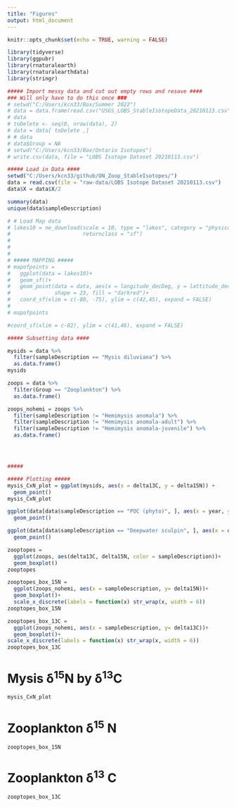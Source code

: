 ```yaml
---
title: "Figures"
output: html_document
---
```


```r
knitr::opts_chunk$set(echo = TRUE, warning = FALSE)
```

```r
library(tidyverse)
library(ggpubr)
library(rnaturalearth)
library(rnaturalearthdata)
library(stringr)

##### Import messy data and cut out empty rows and resave ####
### Will only have to do this once ###
# setwd("C:/Users/kcn33/Box/Summer 2022")
# data = data.frame(read.csv("USGS_LOBS_StableIsotopeData_20210113.csv"))
# data
# toDelete <- seq(0, nrow(data), 2)
# data = data[ toDelete ,]
# # data
# data$Group = NA
# setwd("C:/Users/kcn33/Box/Ontario Isotopes")
# write.csv(data, file = "LOBS Isotope Dataset 20210113.csv")

##### Load in Data ####
setwd("C:/Users/kcn33/github/ON_Zoop_StableIsotopes/")
data = read.csv(file = "raw-data/LOBS Isotope Dataset 20210113.csv")
data$X = data$X/2

summary(data)
unique(data$sampleDescription)

# # Load Map data
# lakes10 = ne_download(scale = 10, type = "lakes", category = "physical",
#                       returnclass = "sf")
# 
# 
# 
# ##### MAPPING #####
# mapofpoints = 
#   ggplot(data = lakes10)+
#   geom_sf()+
#   geom_point(data = data, aes(x = longitude_decDeg, y = lattitude_decDeg), size = 1, 
#              shape = 23, fill = "darkred")+
#   coord_sf(xlim = c(-80, -75), ylim = c(42,45), expand = FALSE)
# 
# mapofpoints

#coord_sf(xlim = c-82), ylim = c(41,46), expand = FALSE)

##### Subsetting data ####

mysids = data %>%
  filter(sampleDescription == "Mysis diluviana") %>%
  as.data.frame()
mysids

zoops = data %>% 
  filter(Group == "Zooplankton") %>%
  as.data.frame()

zoops_nohemi = zoops %>%
  filter(sampleDescription != "Hemimysis anomala") %>%
  filter(sampleDescription != "Hemimysis anomala-adult") %>%
  filter(sampleDescription != "Hemimysis anomala-juvenile") %>%
  as.data.frame()




#####

##### Plotting #####
mysis_CxN_plot = ggplot(mysids, aes(x = delta13C, y = delta15N)) +
  geom_point()
mysis_CxN_plot

ggplot(data[data$sampleDescription == "POC (phyto)", ], aes(x = year, y = delta15N ))+
  geom_point()

ggplot(data[data$sampleDescription == "Deepwater sculpin", ], aes(x = delta15N, y = percentN/percentC ))+
  geom_point()

zooptopes = 
  ggplot(zoops, aes(delta13C, delta15N, color = sampleDescription))+
  geom_boxplot()
zooptopes

zooptopes_box_15N = 
  ggplot(zoops_nohemi, aes(x = sampleDescription, y= delta15N))+
  geom_boxplot()+
  scale_x_discrete(labels = function(x) str_wrap(x, width = 6))
zooptopes_box_15N

zooptopes_box_13C = 
  ggplot(zoops_nohemi, aes(x = sampleDescription, y= delta13C))+
  geom_boxplot()+
scale_x_discrete(labels = function(x) str_wrap(x, width = 6))
zooptopes_box_13C
```

# **Mysis δ^15^N by δ^13^C**
```r
mysis_CxN_plot
```

# **Zooplankton δ^15^ N**
```r
zooptopes_box_15N
```

# **Zooplankton δ^13^ C**
```r
zooptopes_box_13C
```